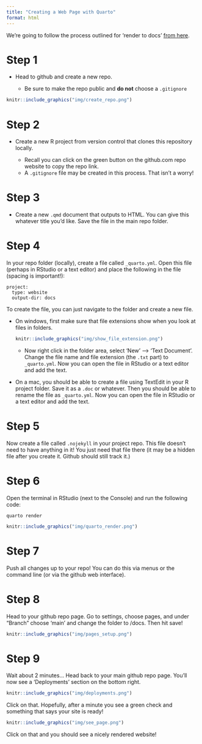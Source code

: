 ```yaml
---
title: "Creating a Web Page with Quarto"
format: html
---
```


We're going to follow the process outlined for 'render to docs' [from here](https://quarto.org/docs/publishing/github-pages.html).

# Step 1

- Head to github and create a new repo. 

    + Be sure to make the repo public and **do not** choose a `.gitignore`
    
```r
knitr::include_graphics("img/create_repo.png")
```

# Step 2

- Create a new R project from version control that clones this repository locally.

    + Recall you can click on the green button on the github.com repo website to copy the repo link. 
    + A `.gitignore` file may be created in this process. That isn't a worry!
    
# Step 3

- Create a new `.qmd` document that outputs to HTML. You can give this whatever title you'd like. Save the file in the main repo folder.

    
# Step 4
    
In your repo folder (locally), create a file called `_quarto.yml`. Open this file (perhaps in RStudio or a text editor) and place the following in the file (spacing is important!):

```
project:
  type: website
  output-dir: docs
```

To create the file, you can just navigate to the folder and create a new file. 

- On windows, first make sure that file extensions show when you look at files in folders.

    ```r
knitr::include_graphics("img/show_file_extension.png")
    ```

    + Now right click in the folder area, select 'New' --> 'Text Document'. Change the file name and file extension (the `.txt` part) to `_quarto.yml`. Now you can open the file in RStudio or a text editor and add the text.

- On a mac, you should be able to create a file using TextEdit in your R project folder. Save it as a `.doc` or whatever. Then you should be able to rename the file as `_quarto.yml`. Now you can open the file in RStudio or a text editor and add the text.

# Step 5

Now create a file called `.nojekyll` in your project repo. This file doesn't need to have anything in it! You just need that file there (it may be a hidden file after you create it. Github should still track it.)


# Step 6

Open the terminal in RStudio (next to the Console) and run the following code:

`quarto render`

```r
knitr::include_graphics("img/quarto_render.png")
```

# Step 7

Push all changes up to your repo! You can do this via menus or the command line (or via the github web interface).

# Step 8

Head to your github repo page. Go to settings, choose pages, and under "Branch" choose 'main' and change the folder to /docs. Then hit save!

```r
knitr::include_graphics("img/pages_setup.png")
```

# Step 9

Wait about 2 minutes... Head back to your main github repo page. You'll now see a 'Deployments' section on the bottom right.

```r
knitr::include_graphics("img/deployments.png")
```

Click on that. Hopefully, after a minute you see a green check and something that says your site is ready!

```r
knitr::include_graphics("img/see_page.png")
```

Click on that and you should see a nicely rendered website! 

